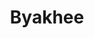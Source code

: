 ---
title: "Byakhee"
slug: "byakhee"
arcana: "Moon"

image: "./Byakhee.jpg"

phys: ""
gun: ""
fire: "null"
ice: "weak"
elec: ""
wind: "null"
psy: ""
nuke: "weak"
bless: ""
curse: "null"
---